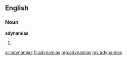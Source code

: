 ==English==

===Noun===
'''adynamias'''

# {{plural of|[[adynamia]]}}

[[ar:adynamias]]
[[fr:adynamias]]
[[mg:adynamias]]
[[my:adynamias]]